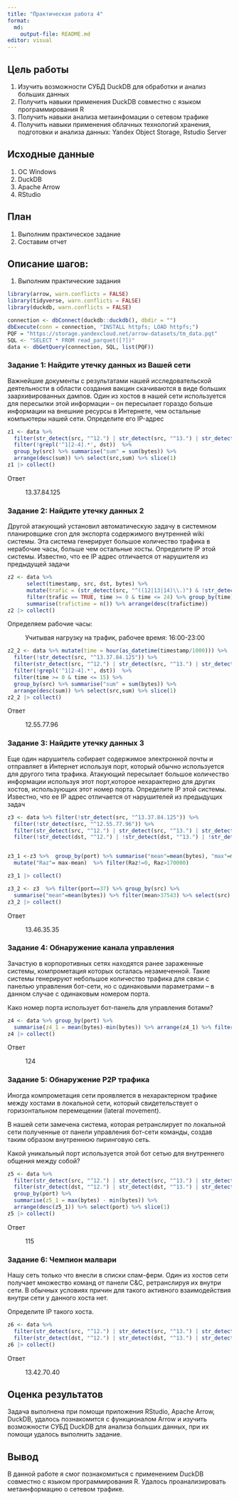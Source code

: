 ```yaml
---
title: "Практическая работа 4"
format:
  md:
    output-file: README.md
editor: visual
---
```


## Цель работы

1.  Изучить возможности СУБД DuckDB для обработки и анализ больших данных
2.  Получить навыки применения DuckDB совместно с языком программирования R
3.  Получить навыки анализа метаинфомации о сетевом трафике
4.  Получить навыки применения облачных технологий хранения, подготовки и анализа данных: Yandex Object Storage, Rstudio Server

## Исходные данные

1.  ОС Windows
2.  DuckDB
3.  Apache Arrow
4.  RStudio

## План

1.  Выполним практическое задание
2.  Составим отчет

## Описание шагов:

1.  Выполним практические задания

```r
library(arrow, warn.conflicts = FALSE)
library(tidyverse, warn.conflicts = FALSE)
library(duckdb, warn.conflicts = FALSE)
```

```r
connection <- dbConnect(duckdb::duckdb(), dbdir = "")
dbExecute(conn = connection, "INSTALL httpfs; LOAD httpfs;")
PQF = "https://storage.yandexcloud.net/arrow-datasets/tm_data.pqt"
SQL <- "SELECT * FROM read_parquet([?])"
data <- dbGetQuery(connection, SQL, list(PQF))
```

### Задание 1: Найдите утечку данных из Вашей сети

Важнейшие документы с результатами нашей исследовательской деятельности в области создания вакцин скачиваются в виде больших заархивированных дампов. Один из хостов в нашей сети используется для пересылки этой информации – он пересылает гораздо больше информации на внешние ресурсы в Интернете, чем остальные компьютеры нашей сети. Определите его IP-адрес

```r
z1 <- data %>%
  filter(str_detect(src, "^12.") | str_detect(src, "^13.") | str_detect(src, "^14."))  %>%
  filter(!grepl('^1[2-4].*', dst))  %>%
  group_by(src) %>% summarise("sum" = sum(bytes)) %>%  
  arrange(desc(sum)) %>% select(src,sum) %>% slice(1)
z1 |> collect()

```

Ответ

:   13.37.84.125

### Задание 2: Найдите утечку данных 2

Другой атакующий установил автоматическую задачу в системном планировщике cron для экспорта содержимого внутренней wiki системы. Эта система генерирует большое количество трафика в нерабочие часы, больше чем остальные хосты. Определите IP этой системы. Известно, что ее IP адрес отличается от нарушителя из предыдущей задачи

```r
z2 <- data %>%
      select(timestamp, src, dst, bytes) %>%
      mutate(trafic = (str_detect(src, "^((12|13|14)\\.)") & !str_detect(dst, "^((12|13|14)\\.)")),time = hour(as_datetime(timestamp/1000))) %>%
      filter(trafic == TRUE, time >= 0 & time <= 24) %>% group_by(time) %>%
      summarise(trafictime = n()) %>% arrange(desc(trafictime))
z2 |> collect()
```

Определяем рабочие часы:

:   Учитывая нагрузку на трафик, рабочее время: 16:00-23:00

```r
z2_2 <- data %>% mutate(time = hour(as_datetime(timestamp/1000))) %>% 
  filter(!str_detect(src, "^13.37.84.125")) %>% 
  filter(str_detect(src, "^12.") | str_detect(src, "^13.") | str_detect(src, "^14."))  %>%
  filter(!grepl('^1[2-4].*', dst))  %>%
  filter(time >= 0 & time <= 15) %>% 
  group_by(src) %>% summarise("sum" = sum(bytes)) %>%
  arrange(desc(sum)) %>% select(src,sum) %>% slice(1)
z2_2 |> collect()
```

Ответ

:   12.55.77.96

### Задание 3: Найдите утечку данных 3

Еще один нарушитель собирает содержимое электронной почты и отправляет в Интернет используя порт, который обычно используется для другого типа трафика. Атакующий пересылает большое количество информации используя этот порт,которое нехарактерно для других хостов, использующих этот номер порта. Определите IP этой системы. Известно, что ее IP адрес отличается от нарушителей из предыдущих задач

```r
z3 <- data %>% filter(!str_detect(src, "^13.37.84.125")) %>% 
  filter(!str_detect(src, "^12.55.77.96")) %>% 
  filter(str_detect(src, "^12.") | str_detect(src, "^13.") | str_detect(src, "^14."))  %>%
  filter(!str_detect(dst, "^12.") | !str_detect(dst, "^13.") | !str_detect(dst, "^14."))  %>% select(src, bytes, port) 


z3_1 <-z3 %>%  group_by(port) %>% summarise("mean"=mean(bytes), "max"=max(bytes), "sum" = sum(bytes)) %>% 
  mutate("Raz"= max-mean)  %>% filter(Raz!=0, Raz>170000)

z3_1 |> collect()
```

```r
z3_2 <- z3  %>% filter(port==37) %>% group_by(src) %>% 
  summarise("mean"=mean(bytes)) %>% filter(mean>37543) %>% select(src)
z3_2 |> collect()
```

Ответ

:   13.46.35.35

### Задание 4: Обнаружение канала управления

Зачастую в корпоротивных сетях находятся ранее зараженные системы, компрометация которых осталась незамеченной. Такие системы генерируют небольшое количество трафика для связи с панелью управления бот-сети, но с одинаковыми параметрами – в данном случае с одинаковым номером порта.

Како номер порта использует бот-панель для управления ботами?

```r
z4 <- data %>% group_by(port) %>% 
  summarise(z4_1 = mean(bytes)-min(bytes)) %>% arrange(z4_1) %>% filter(z4_1!=0) %>% select(port,z4_1) %>% slice(1)
z4 |> collect()
```

Ответ

:   124

### Задание 5: Обнаружение P2P трафика

Иногда компрометация сети проявляется в нехарактерном трафике между хостами в локальной сети, который свидетельствует о горизонтальном перемещении (lateral movement).

В нашей сети замечена система, которая ретранслирует по локальной сети полученные от панели управления бот-сети команды, создав таким образом внутреннюю пиринговую сеть.

Какой уникальный порт используется этой бот сетью для внутреннего общения между собой?

```r
z5 <- data %>%
  filter(str_detect(src, "^12.") | str_detect(src, "^13.") | str_detect(src, "^14."))  %>%
  filter(str_detect(dst, "^12.") | str_detect(dst, "^13.") | str_detect(dst, "^14."))  %>% 
  group_by(port) %>%
  summarise(z5_1 = max(bytes) - min(bytes)) %>%
  arrange(desc(z5_1)) %>% select(port) %>% slice(1)
z5 |> collect()
```

Ответ

:   115

### Задание 6: Чемпион малвари

Нашу сеть только что внесли в списки спам-ферм. Один из хостов сети получает множество команд от панели C&C, ретранслируя их внутри сети. В обычных условиях причин для такого активного взаимодействия внутри сети у данного хоста нет.

Определите IP такого хоста.

```r
z6 <- data %>%
  filter(str_detect(src, "^12.") | str_detect(src, "^13.") | str_detect(src, "^14."))  %>%
  filter(str_detect(dst, "^12.") | str_detect(dst, "^13.") | str_detect(dst, "^14."))  %>% group_by(src) %>% summarise(count = n()) %>% arrange(desc(count)) %>% slice(1)
z6 |> collect()
```

Ответ

:   13.42.70.40

## Оценка результатов

Задача выполнена при помощи приложения RStudio, Apache Arrow, DuckDB, удалось познакомится с функционалом Arrow и изучить возможности СУБД DuckDB для анализа больших данных, при их помощи удалось выполнить задание.

## Вывод

В данной работе я смог познакомиться с применением DuckDB совместно с языком программирования R. Удалось проанализировать метаинформацию о сетевом трафике.
